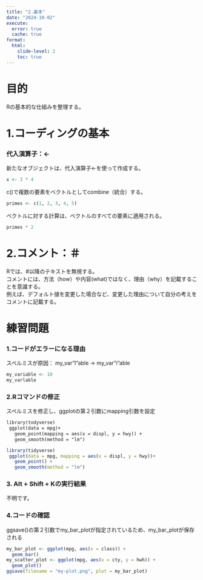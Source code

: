 ```yaml
---
title: "2.基本"
date: "2024-10-02"
execute: 
  error: true
  cache: true
format:
  html: 
    slide-level: 2
    toc: true
---
```

# 目的
Rの基本的な仕組みを整理する。

# 1.コーディングの基本
### 代入演算子：<-
新たなオブジェクトは、代入演算子<-を使って作成する。
```r
x <- 3 * 4
```
c()で複数の要素をベクトルとしてcombine（統合）する。
```r
primes <- c(1, 2, 3, 4, 5)
```
ベクトルに対する計算は、ベクトルのすべての要素に適用される。
```r
primes * 2
```

# 2.コメント：＃
Rでは、#以降のテキストを無視する。  
コメントには、方法（how）や内容(what)ではなく、理由（why）を記載することを意識する。  
例えば、デフォルト値を変更した場合など、変更した理由について自分の考えをコメントに記載する。

# 練習問題
### 1.コードがエラーになる理由
スペルミスが原因： my_var"l"able → my_var"i"able
```r
my_variable <- 10
my_varlable
```

### 2.Rコマンドの修正
スペルミスを修正し、ggplotの第２引数にmapping引数を設定
```markdown
library(todyverse)
 ggplot(data = mpg)+
   geom_point(mapping = aes(x = displ, y = hwy)) +
   geom_smooth(method = "lm")
```
```r
library(tidyverse)
 ggplot(data = mpg, mapping = aes(x = displ, y = hwy))+
   geom_point() +
   geom_smooth(method = "lm")
```
### 3. Alt + Shift + Kの実行結果
不明です。

### 4.コードの確認
ggsave()の第２引数でmy_bar_plotが指定されているため、my_bar_plotが保存される
```r
my_bar_plot <- ggplot(mpg, aes(x = class)) + 
  geom_bar()
my_scatter_plot <- ggplot(mpg, aes(x = cty, y = hwh)) + 
  geom_plot()
ggsave(filename = "my-plot.png", plot = my_bar_plot)
```